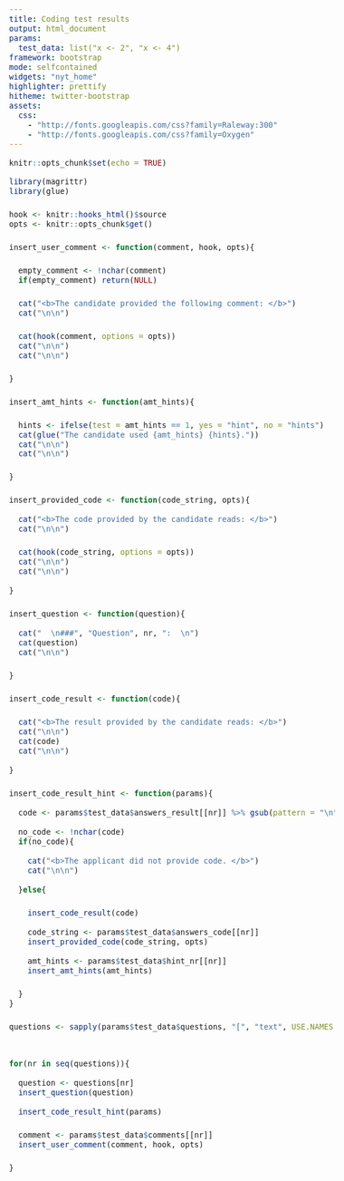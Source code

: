 ```yaml
---
title: Coding test results
output: html_document
params:
  test_data: list("x <- 2", "x <- 4")
framework: bootstrap
mode: selfcontained
widgets: "nyt_home"
highlighter: prettify
hitheme: twitter-bootstrap
assets:
  css:
    - "http://fonts.googleapis.com/css?family=Raleway:300"
    - "http://fonts.googleapis.com/css?family=Oxygen"
---
```


<style>
body{
  font-family: 'Oxygen', sans-serif;
  font-size: 16px;
  line-height: 24px;
}

h1,h2,h3,h4 {
  font-family: 'Raleway', sans-serif;
}

.container { width: 1000px; }
h3 {
  background-color: #D4DAEC;
  text-indent: 100px; 
}
h4 {
  text-indent: 100px;
}

g-table-intro h4 {
  text-indent: 0px;
}
</style>



```r
knitr::opts_chunk$set(echo = TRUE)
```


```r

library(magrittr)
library(glue)

hook <- knitr::hooks_html()$source
opts <- knitr::opts_chunk$get()

insert_user_comment <- function(comment, hook, opts){

  empty_comment <- !nchar(comment)
  if(empty_comment) return(NULL)

  cat("<b>The candidate provided the following comment: </b>")
  cat("\n\n")

  cat(hook(comment, options = opts))
  cat("\n\n")
  cat("\n\n")

}

insert_amt_hints <- function(amt_hints){

  hints <- ifelse(test = amt_hints == 1, yes = "hint", no = "hints")
  cat(glue("The candidate used {amt_hints} {hints}."))
  cat("\n\n")
  cat("\n\n")

}

insert_provided_code <- function(code_string, opts){
  
  cat("<b>The code provided by the candidate reads: </b>")
  cat("\n\n")

  cat(hook(code_string, options = opts))
  cat("\n\n")
  cat("\n\n")
  
}

insert_question <- function(question){
  
  cat("  \n###", "Question", nr, ":  \n")
  cat(question)
  cat("\n\n")

}

insert_code_result <- function(code){

  cat("<b>The result provided by the candidate reads: </b>")
  cat("\n\n")
  cat(code)
  cat("\n\n")
  
}

insert_code_result_hint <- function(params){
  
  code <- params$test_data$answers_result[[nr]] %>% gsub(pattern = "\n", replacement = "\n\n")
  
  no_code <- !nchar(code)
  if(no_code){
    
    cat("<b>The applicant did not provide code. </b>")
    cat("\n\n")
        
  }else{

    insert_code_result(code)  
  
    code_string <- params$test_data$answers_code[[nr]]
    insert_provided_code(code_string, opts)
  
    amt_hints <- params$test_data$hint_nr[[nr]]
    insert_amt_hints(amt_hints)

  }
}

questions <- sapply(params$test_data$questions, "[", "text", USE.NAMES = FALSE) %>% as.character()


for(nr in seq(questions)){
   
  question <- questions[nr]
  insert_question(question)
  
  insert_code_result_hint(params)

  comment <- params$test_data$comments[[nr]]
  insert_user_comment(comment, hook, opts)

}

```

